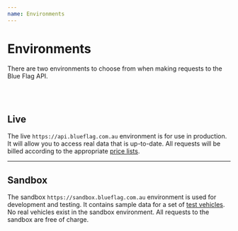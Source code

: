 ```yaml
---
name: Environments
---
```




<NextSeo
    title='Environments'
    description='There are two environments to choose from when making requests to the Blue Flag API.'
/>

<HStack>
<Box className="box-full" h="100%" px="40px" py="10px">

# Environments

There are two environments to choose from when making requests to the Blue Flag API.

<br/><br/>


## Live

The live `https://api.blueflag.com.au`
environment is for use in production. It will allow you to access real data that is up-to-date. All requests will be billed according to the appropriate [price lists](https://app.blueflag.com.au/billing/pricing).

___


## Sandbox

The sandbox `https://sandbox.blueflag.com.au`
environment is used for development and testing. It contains sample data for a set of [test vehicles](https://blueflag.com.au/docs/getting-started/test-vehicles/). No real vehicles exist in the sandbox environment. All requests to the sandbox are free of charge.

</Box>

</HStack>